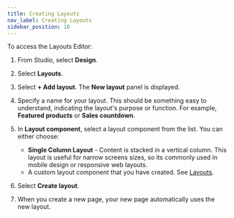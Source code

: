 ```yaml
---
title: Creating Layouts
nav_label: Creating Layouts
sidebar_position: 10
---
```


To access the Layouts Editor:

1. From Studio, select **Design**.
1. Select **Layouts**.
1. Select **+ Add layout**. The **New layout** panel is displayed.
1. Specify a name for your layout. This should be something easy to understand, indicating the layout's purpose or function. For example, **Featured products** or **Sales countdown**.
1. In **Layout component**, select a layout component from the list. You can either choose:

    - **Single Column Layout** - Content is stacked in a vertical column. This layout is useful for narrow screens sizes, so its commonly used in mobile design or responsive web layouts.
    - A custom layout component that you have created. See [Layouts](/docs/studio/developers/components/layout).
1. Select **Create layout**.
1. When you create a new page, your new page automatically uses the new layout.



